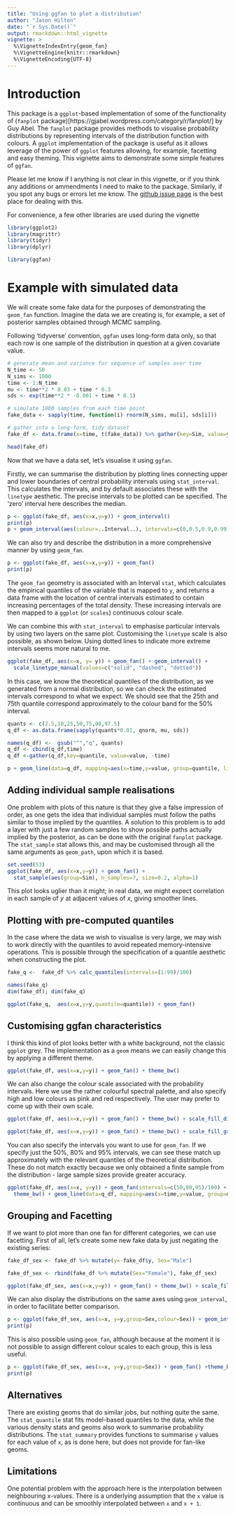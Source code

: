 ---
title: "Using ggfan to plot a distribution"
author: "Jason Hilton"
date: "`r Sys.Date()`"
output: rmarkdown::html_vignette
vignette: >
  %\VignetteIndexEntry{geom_fan}
  %\VignetteEngine{knitr::rmarkdown}
  %\VignetteEncoding{UTF-8}
---

# Introduction
This package is a `ggplot`-based implementation of some of the functionality of (`fanplot` package)[https://gjabel.wordpress.com/category/r/fanplot/] by Guy Abel. The `fanplot` package provides methods to visualise probability distributions by representing intervals of the distribution function with colours.  A `ggplot` implementation of the package is useful as it allows leverage of the power of `ggplot` features allowing, for example, facetting and easy theming. This vignette aims to demonstrate some simple features of `ggfan`.


Please let me know if I anything is not clear in this vignette, or if you think any additions or ammendments I need to make to the package. Similarly, if you spot any bugs or errors let me know. The [github issue page](https://github.com/jasonhilton/ggfan/issues) is the best place for dealing with this. 


For convenience, a few other libraries are used during the vignette
```{r load_libraries}
library(ggplot2)
library(magrittr)
library(tidyr)
library(dplyr)

library(ggfan)

```

# Example with simulated data
We will create some fake data for the purposes of demonstrating the `geom_fan` function.
Imagine the data we are creating is, for example, a set of posterior samples obtained through MCMC sampling.

Following 'tidyverse' convention, `ggfan` uses long-form data only, so that each row is one sample of the distribution in question at a given covariate value.

```{r simulate_data}
# generate mean and variance for sequence of samples over time
N_time <- 50
N_sims <- 1000 
time <- 1:N_time
mu <- time**2 * 0.03 + time * 0.3
sds <- exp(time**2 * -0.001 + time * 0.1)

# simulate 1000 samples from each time point
fake_data <- sapply(time, function(i) rnorm(N_sims, mu[i], sds[i]))

# gather into a long-form, tidy dataset
fake_df <- data.frame(x=time, t(fake_data)) %>% gather(key=Sim, value=y, -x)

head(fake_df)

```

Now that we have a data set, let's visualise it using `ggfan`.

Firstly, we can summarise the distribution by plotting lines connecting upper and lower boundaries of central probability intervals using `stat_interval`. This calculates the intervals, and by default associates these with the `linetype` aesthetic. The precise intervals to be plotted can be specified. The 'zero' interval here describes the median.

```{r plot_stat_interval}
p <- ggplot(fake_df, aes(x=x,y=y)) + geom_interval()
print(p)
p + geom_interval(aes(colour=..Interval..), intervals=c(0,0.5,0.9,0.99))
```

We can also try and describe the distribution in a more comprehensive manner by using `geom_fan`.

```{r plot_geom_fan}

p <- ggplot(fake_df, aes(x=x,y=y)) + geom_fan()
print(p)
```

The `geom_fan` geometry is associated with an Interval `stat`, which calculates the empirical quantiles of the variable that is mapped to `y`, and returns a data frame with the location of central intervals estimated to contain increasing percentages of the total density. These increasing intervals are then mapped to a `ggplot` (or `scales`) continuous colour scale.

We can combine this with `stat_interval` to emphasise particular intervals by using two layers on the same plot. Customising the `linetype` scale is also possible, as shown below. Using dotted lines to indicate more extreme intervals seems more natural to me.

```{r both_layers}
ggplot(fake_df, aes(x=x, y= y)) + geom_fan() + geom_interval() + 
  scale_linetype_manual(values=c("solid", "dashed", "dotted"))

```



In this case, we know the theoretical quantiles of the distribution, as we generated from a normal distribution, so we can check the estimated intervals correspond to what we expect. We should see that the 25th and 75th quantile correspond approximately to the colour band for the 50% interval.

```{r check_theoretical}
quants <- c(2.5,10,25,50,75,90,97.5) 
q_df <- as.data.frame(sapply(quants*0.01, qnorm, mu, sds))

names(q_df) <-  gsub("^","q", quants)
q_df <- cbind(q_df,time)
q_df <-gather(q_df,key=quantile, value=value, -time)

p + geom_line(data=q_df, mapping=aes(x=time,y=value, group=quantile, linetype=quantile))

```

## Adding individual sample realisations
One problem with plots of this nature is that they give a false impression of order, as one gets the idea that individual samples must follow the paths similar to those implied by the quantiles. A solution to this problem is to add a layer with just a few random samples to show possible paths actually implied by the posterior, as can be done with the original `fanplot` package. The `stat_sample` stat allows this, and may be customised through all the same arguments as `geom_path`, upon which it is based.

```{r stat_sample}
set.seed(53)
ggplot(fake_df, aes(x=x,y=y)) + geom_fan() + 
  stat_sample(aes(group=Sim), n_samples=7, size=0.2, alpha=1)

```

This plot looks uglier than it might; in real data, we might expect correlation in each sample of $y$ at adjacent values of $x$, giving smoother lines.

## Plotting with pre-computed quantiles
In the case where the data we wish to visualise is very large, we may wish to work directly with the quantiles to avoid repeated memory-intensive operations. This is possible through the specification of a quantile aesthetic when constructing the plot.

```{r quantiles_direct}

fake_q <-  fake_df %>% calc_quantiles(intervals=(1:99)/100) 

names(fake_q)
dim(fake_df); dim(fake_q)

ggplot(fake_q,  aes(x=x,y=y,quantile=quantile)) + geom_fan()


```


## Customising ggfan characteristics

I think this kind of plot looks better with a white background, not the classic `ggplot` grey. The implementation as a `geom` means we can easily change this by applying a different theme.

```{r plot_geom_fan_bw}

ggplot(fake_df, aes(x=x,y=y)) + geom_fan() + theme_bw()

```


We can also change the colour scale associated with the probability intervals. Here we use the rather colourful spectral palette, and also specify high and low colours as pink and red respectively. The user may prefer to come up with their own scale.

```{r spectral}
ggplot(fake_df, aes(x=x,y=y)) + geom_fan() + theme_bw() + scale_fill_distiller(palette="Spectral")

ggplot(fake_df, aes(x=x,y=y)) + geom_fan() + theme_bw() + scale_fill_gradient(low="red", high="pink")

```


You can also specify the intervals you want to use for `geom_fan`. If we specify just the 50%, 80% and 95% intervals, we can see these match up approximately with the relevant quantiles of the theoretical distribution. These do not match exactly because we only obtained a finite sample from the distribution - large sample sizes provide greater accuracy.

```{r probs}

ggplot(fake_df, aes(x=x, y=y)) + geom_fan(intervals=c(50,80,95)/100) +
  theme_bw() + geom_line(data=q_df, mapping=aes(x=time,y=value, group=quantile, linetype=quantile))

```


## Grouping and Facetting

If we want to plot more than one fan for different categories, we can use facetting. First of all, let's create some new fake data by just negating the existing series:

```{r facet}

fake_df_sex <- fake_df %>% mutate(y=-fake_df$y, Sex="Male")

fake_df_sex <- rbind(fake_df %>% mutate(Sex="Female"), fake_df_sex)

ggplot(fake_df_sex, aes(x=x,y=y)) + geom_fan() + theme_bw() + scale_fill_gradientn(colours = terrain.colors(10)) + facet_wrap(~Sex)

```

We can also display the distributions on the same axes using `geom_interval`, in order to facilitate better comparison. 

```{r stat_interval_group}

p <- ggplot(fake_df_sex, aes(x=x, y=y,group=Sex,colour=Sex)) + geom_interval() + theme_bw()
print(p)
```

This is also possible using `geom_fan`, although because at the moment it is not possible to assign different colour scales to each group, this is less useful.

```{r geom_fan_group}

p <- ggplot(fake_df_sex, aes(x=x, y=y,group=Sex)) + geom_fan() +theme_bw()
print(p)

```

## Alternatives

There are existing geoms that do similar jobs, but nothing quite the same. The `stat_quantile` stat fits model-based quantiles to the data, while the various density stats and geoms also work to summarise probability distributions. The `stat_summary` provides functions to summarise `y` values for each value of `x`, as is done here, but does not provide for fan-like geoms.

## Limitations
One potential problem with the approach here is the interpolation between neighbouring x-values. There is a underlying assumption that the `x` value is continuous and can be smoothly interpolated between `x` and `x + 1`. 








